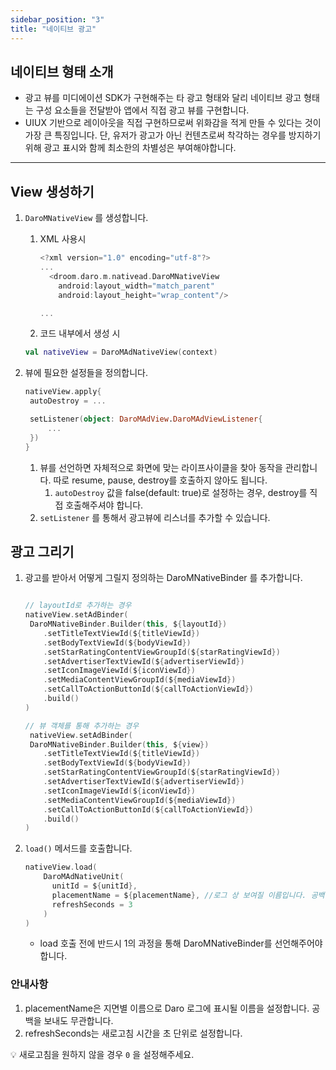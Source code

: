```yaml
---
sidebar_position: "3"
title: "네이티브 광고"
---
```


## 네이티브 형태 소개

- 광고 뷰를 미디에이션 SDK가 구현해주는 타 광고 형태와 달리 네이티브 광고 형태는 구성 요소들을 전달받아 앱에서 직접 광고 뷰를 구현합니다.
- UIUX 기반으로 레이아웃을 직접 구현하므로써 위화감을 적게 만들 수 있다는 것이 가장 큰 특징입니다. 단, 유저가 광고가 아닌 컨텐츠로써 착각하는 경우를 방지하기 위해 광고 표시와 함께 최소한의 차별성은 부여해야합니다.

---

## View 생성하기

1. `DaroMNativeView` 를 생성합니다.
   1. XML 사용시

      ```kotlin
      <?xml version="1.0" encoding="utf-8"?>
      ...
        <droom.daro.m.nativead.DaroMNativeView
          android:layout_width="match_parent"
          android:layout_height="wrap_content"/>
      
      ...
      ```
   2. 코드 내부에서 생성 시

   ```kotlin
   val nativeView = DaroMAdNativeView(context)
   ```
2. 뷰에 필요한 설정들을 정의합니다.

   ```kotlin
   nativeView.apply{
   	autoDestroy = ...
   
   	setListener(object: DaroMAdView.DaroMAdViewListener{
   		...
   	})
   }
   ```
   1. 뷰를 선언하면 자체적으로 화면에 맞는 라이프사이클을 찾아 동작을 관리합니다. 따로 resume, pause, destroy를 호출하지 않아도 됩니다.
      1. `autoDestroy` 값을 false(default: true)로 설정하는 경우, destroy를 직접 호출해주셔야 합니다.
   2. `setListener` 를 통해서 광고뷰에 리스너를 추가할 수 있습니다.

## 광고 그리기

1. 광고를 받아서 어떻게 그릴지 정의하는 DaroMNativeBinder 를 추가합니다.

   ```kotlin
   
   // layoutId로 추가하는 경우
   nativeView.setAdBinder(
   	DaroMNativeBinder.Builder(this, ${layoutId})
       .setTitleTextViewId(${titleViewId})
       .setBodyTextViewId(${bodyViewId})
       .setStarRatingContentViewGroupId(${starRatingViewId})
       .setAdvertiserTextViewId(${advertiserViewId})
       .setIconImageViewId(${iconViewId})
       .setMediaContentViewGroupId(${mediaViewId})
       .setCallToActionButtonId(${callToActionViewId})
       .build()
   )
   
   // 뷰 객체를 통해 추가하는 경우
    nativeView.setAdBinder(
   	DaroMNativeBinder.Builder(this, ${view})
       .setTitleTextViewId(${titleViewId})
       .setBodyTextViewId(${bodyViewId})
       .setStarRatingContentViewGroupId(${starRatingViewId})
       .setAdvertiserTextViewId(${advertiserViewId})
       .setIconImageViewId(${iconViewId})
       .setMediaContentViewGroupId(${mediaViewId})
       .setCallToActionButtonId(${callToActionViewId})
       .build()
   )
   ```
2. `load()` 메서드를 호출합니다.

   ```kotlin
   nativeView.load(
       DaroMAdNativeUnit(
         unitId = ${unitId},
         placementName = ${placementName}, //로그 상 보여질 이름입니다. 공백을 보내도 무관합니다.
         refreshSeconds = 3
       )
   )
   ```
   - load 호출 전에 반드시 1의 과정을 통해 DaroMNativeBinder를 선언해주어야 합니다.

### 안내사항

1. placementName은 지면별 이름으로 Daro 로그에 표시될 이름을 설정합니다. 공백을 보내도 무관합니다.
2. refreshSeconds는 새로고침 시간을 초 단위로 설정합니다.

💡 새로고침을 원하지 않을 경우 `0` 을 설정해주세요.